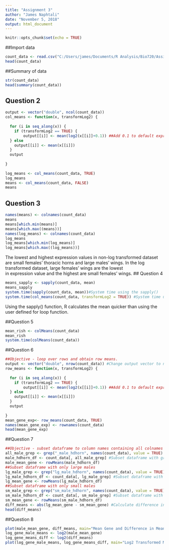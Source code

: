 ---
title: "Assignment 3"
author: "James Naphtali"
date: "November 5, 2018"
output: html_document
---

```{r setup, include=FALSE}
knitr::opts_chunk$set(echo = TRUE)
```
##Import data
```{r R.options=list(max.print=10)}
count_data <- read.csv("C:/Users/james/Documents/R Analysis/Bio720/Assignment 3/eXpress_dm_counts.csv", row.names = 1)
head(count_data)
```
##Summary of data
```{r R.options=list(max.print=12)}
str(count_data)
head(summary(count_data))
```

## Question 2
```{r count_data}
output <- vector("double", ncol(count_data))
col_means <- function(x, transformLog2) {
  
  for (i in seq_along(x)) {
    if (transformLog2 == TRUE) {
		output[[i]] <- mean(log2(x[[i]]+0.1)) ##Add 0.1 to default expression values to avoid non-values after log2. 
  } else
    output[[i]] <- mean(x[[i]])
  }
  output
  
}
  
log_means <- col_means(count_data, TRUE)
log_means
means <- col_means(count_data, FALSE)
means
```
## Question 3
```{r}
names(means) <- colnames(count_data)
means
means[which.min(means)]
means[which.max((means))]
names(log_means) <- colnames(count_data)
log_means
log_means[which.min(log_means)]
log_means[which.max((log_means))]
```
The lowest and highest expression values in non-log transformed dataset are small females' thoracic horns and large males' wings. In the log transformed dataset, large females' wings are the lowest   
in expression value and the highest are small females' wings. 
## Question 4
```{r}
means_sapply <- sapply(count_data, mean)
means_sapply
system.time(sapply(count_data, mean))#System time using the sapply()
system.time(col_means(count_data, transformLog2 = TRUE)) #System time using my custom function
```
Using the sapply() function, R calculates the mean quicker than using the user defined for loop function. 

##Question 5
```{r}
mean_rish <- colMeans(count_data)
mean_rish
system.time(colMeans(count_data))
```
##Question 6
```{r}
##Objective - loop over rows and obtain row means.
output <- vector("double", nrow(count_data)) #Change output vector to number of rows
row_means <- function(x, transformLog2) {
  
  for (i in seq_along(x)) {
    if (transformLog2 == TRUE) {
		output[[i]] <- mean(log2(x[[i]]+0.1)) ##Add 0.1 to default expression values to avoid non-values after log2. 
  } else
    output[[i]] <- mean(x[[i]])
  }
  output
  
}
mean_gene_exp<- row_means(count_data, TRUE)
names(mean_gene_exp) <- rownames(count_data)
head(mean_gene_exp)
```
##Question 7
```{r}
##Objective - subset dataframe to column names containing all colnames with the following strings: "lg_male_hdhorn" and "sm_male_hdhorn"
all_male_grep <- grep("_male_hdhorn", names(count_data), value = TRUE)
male_hdhorn_df <- count_data[, all_male_grep] #Subset dataframe with grepped column name vector
male_mean_gene <- rowMeans(male_hdhorn_df)
##Subset dataframe with only large males
lg_male_grep <- grep("lg_male_hdhorn", names(count_data), value = TRUE)
lg_male_hdhorn_df <- count_data[, lg_male_grep] #Subset dataframe with grepped column name vector
lg_mean_gene <- rowMeans(lg_male_hdhorn_df)
##Subset dataframe with only small males
sm_male_grep <- grep("sm_male_hdhorn", names(count_data), value = TRUE)
sm_male_hdhorn_df <- count_data[, sm_male_grep] #Subset dataframe with grepped column name vector
sm_mean_gene <- rowMeans(sm_male_hdhorn_df)
diff_means <- abs(lg_mean_gene - sm_mean_gene) #Calculate difference in absolute mean gene expression between large and small males head horns. 
head(diff_means)
```
##Question 8
```{r}
plot(male_mean_gene, diff_means, main="Mean Gene and Difference in Mean Gene Expression", xlab="Mean Gene Expression", ylab="Difference in Mean Gene Expression") #Plot non-log transformed means vs. difference of means of male head horns
log_gene_male_means <- log2(male_mean_gene)
log_gene_means_diff <- log2(diff_means)
plot(log_gene_male_means, log_gene_means_diff, main="Log2 Transformed Mean Gene and Difference in Mean Gene Expression", xlab="Log 2 Mean Gene Expression", ylab="Log 2 of Difference in Mean Gene Expression")
```